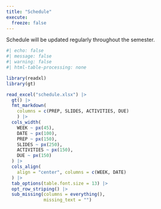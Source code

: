 ```yaml
---
title: "Schedule"
execute:
  freeze: false
---
```


Schedule will be updated regularly throughout the semester.

```r
#| echo: false
#| message: false
#| warning: false
#| html-table-processing: none

library(readxl)
library(gt)

read_excel("schedule.xlsx") |>
  gt() |>
  fmt_markdown(
    columns = c(PREP, SLIDES, ACTIVITIES, DUE)
    ) |>
  cols_width(
    WEEK ~ px(45),
    DATE ~ px(100),
    PREP ~ px(150),
    SLIDES ~ px(250),
    ACTIVITIES ~ px(150),
    DUE ~ px(150)
  ) |>
  cols_align(
    align = "center", columns = c(WEEK, DATE)
  ) |>
  tab_options(table.font.size = 13) |>
  opt_row_striping() |>
  sub_missing(columns = everything(),
              missing_text = "") 
  
```
